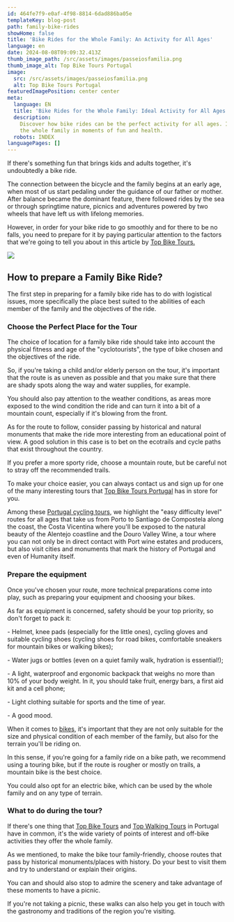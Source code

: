 ```yaml
---
id: 464fe7f9-e0af-4f98-8814-6dad886ba05e
templateKey: blog-post
path: family-bike-rides
showHome: false
title: 'Bike Rides for the Whole Family: An Activity for All Ages'
language: en
date: 2024-08-08T09:09:32.413Z
thumb_image_path: /src/assets/images/passeiosfamilia.png
thumb_image_alt: Top Bike Tours Portugal
image:
  src: /src/assets/images/passeiosfamilia.png
  alt: Top Bike Tours Portugal
featuredImagePosition: center center
meta:
  language: EN
  title: 'Bike Rides for the Whole Family: Ideal Activity for All Ages'
  description:
    Discover how bike rides can be the perfect activity for all ages. Involve
    the whole family in moments of fun and health.
  robots: INDEX
languagePages: []
---
```


If there's something fun that brings kids and adults together, it's undoubtedly
a bike ride.

The connection between the bicycle and the family begins at an early age, when
most of us start pedaling under the guidance of our father or mother. After
balance became the dominant feature, there followed rides by the sea or through
springtime nature, picnics and adventures powered by two wheels that have left
us with lifelong memories.

However, in order for your bike ride to go smoothly and for there to be no
falls, you need to prepare for it by paying particular attention to the factors
that we're going to tell you about in this article by
[Top Bike Tours.](https://topbiketoursportugal.com/)

![](/src/assets/images/passeiosfamilia.png)

## How to prepare a Family Bike Ride?

The first step in preparing for a family bike ride has to do with logistical
issues, more specifically the place best suited to the abilities of each member
of the family and the objectives of the ride.

### Choose the Perfect Place for the Tour

The choice of location for a family bike ride should take into account the
physical fitness and age of the "cyclotourists", the type of bike chosen and the
objectives of the ride.

So, if you're taking a child and/or elderly person on the tour, it's important
that the route is as uneven as possible and that you make sure that there are
shady spots along the way and water supplies, for example.

You should also pay attention to the weather conditions, as areas more exposed
to the wind condition the ride and can turn it into a bit of a mountain count,
especially if it's blowing from the front.

As for the route to follow, consider passing by historical and natural monuments
that make the ride more interesting from an educational point of view. A good
solution in this case is to bet on the ecotrails and cycle paths that exist
throughout the country.

If you prefer a more sporty ride, choose a mountain route, but be careful not to
stray off the recommended trails.

To make your choice easier, you can always contact us and sign up for one of the
many interesting tours that
[Top Bike Tours Portugal](https://topbiketoursportugal.com/) has in store for
you.

Among these [Portugal cycling tours](https://topbiketoursportugal.com/), we
highlight the "easy difficulty level" routes for all ages that take us from
Porto to Santiago de Compostela along the coast, the Costa Vicentina where
you'll be exposed to the natural beauty of the Alentejo coastline and the Douro
Valley Wine, a tour where you can not only be in direct contact with Port wine
estates and producers, but also visit cities and monuments that mark the history
of Portugal and even of Humanity itself.

### Prepare the equipment

Once you've chosen your route, more technical preparations come into play, such
as preparing your equipment and choosing your bikes.

As far as equipment is concerned, safety should be your top priority, so don't
forget to pack it:

\- Helmet, knee pads (especially for the little ones), cycling gloves and
suitable cycling shoes (cycling shoes for road bikes, comfortable sneakers for
mountain bikes or walking bikes);

\- Water jugs or bottles (even on a quiet family walk, hydration is essential!);

\- A light, waterproof and ergonomic backpack that weighs no more than 10% of
your body weight. In it, you should take fruit, energy bars, a first aid kit and
a cell phone;

\- Light clothing suitable for sports and the time of year.

\- A good mood.

When it comes to
[bikes](https://topbiketoursportugal.com/rent-bike-porto-portugal/), it's
important that they are not only suitable for the size and physical condition of
each member of the family, but also for the terrain you'll be riding on.

In this sense, if you're going for a family ride on a bike path, we recommend
using a touring bike, but if the route is rougher or mostly on trails, a
mountain bike is the best choice.

You could also opt for an electric bike, which can be used by the whole family
and on any type of terrain.

### What to do during the tour?

If there's one thing that [Top Bike Tours](https://topbiketoursportugal.com/)
and [Top Walking Tours](https://topwalkingtoursportugal.com/) in Portugal have
in common, it's the wide variety of points of interest and off-bike activities
they offer the whole family.

As we mentioned, to make the bike tour family-friendly, choose routes that pass
by historical monuments/places with history. Do your best to visit them and try
to understand or explain their origins.

You can and should also stop to admire the scenery and take advantage of these
moments to have a picnic.

If you're not taking a picnic, these walks can also help you get in touch with
the gastronomy and traditions of the region you're visiting.
